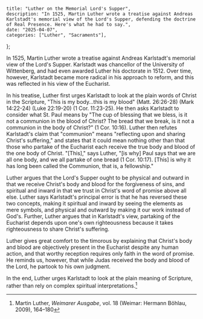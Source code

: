 	title: "Luther on the Memorial Lord's Supper",
	description: "In 1525, Martin Luther wrote a treatise against Andreas Karlstadt's memorial view of the Lord's Supper, defending the doctrine of Real Presence. Here's what he had to say.",
	date: "2025-04-07",
	categories: ["Luther", "Sacraments"],
};

In 1525, Martin Luther wrote a treatise against Andreas Karlstadt's memorial view of the Lord's Supper. Karlstadt was chancellor of the University of Wittenberg, and had even awarded Luther his doctorate in 1512. Over time, however, Karlstadt became more radical in his approach to reform, and this was reflected in his view of the Eucharist.

In his treatise, Luther first urges Karlstadt to look at the plain words of Christ in the Scripture, "This is my body…this is my blood" (Matt. 26:26-28) (Mark 14:22-24) (Luke 22:19-20) (1 Cor. 11:23-25). He then asks Karlstadt to consider what St. Paul means by "The cup of blessing that we bless, is it not a communion in the blood of Christ? The bread that we break, is it not a communion in the body of Christ?" (1 Cor. 10:16). Luther then refutes Karlstadt's claim that "communion" means "reflecting upon and sharing Christ's suffering," and states that it could mean nothing other than that those who partake of the Eucharist each receive the true body and blood of the one body of Christ. "[This]," says Luther, "[is why] Paul says that we are all one body, and we all partake of one bread (1 Cor. 10:17). [This] is why it has long been called the Communion, that is, a fellowship."

Luther argues that the Lord's Supper ought to be physical and outward in that we receive Christ's body and blood for the forgiveness of sins, and spiritual and inward in that we trust in Christ's word of promise above all else. Luther says Karlstadt's principal error is that he has reversed these two concepts, making it spiritual and inward by seeing the elements as mere symbols, and physical and outward by making it our work instead of God's. Further, Luther argues that in Karlstadt's view, partaking of the Eucharist depends upon one's own righteousness because it takes righteousness to share Christ's suffering.

Luther gives great comfort to the timorous by explaining that Christ's body and blood are objectively present in the Eucharist despite any human action, and that worthy reception requires only faith in the word of promise. He reminds us, however, that while Judas received the body and blood of the Lord, he partook to his own judgment.

In the end, Luther urges Karlstadt to look at the plain meaning of Scripture, rather than rely on complex spiritual interpretations.[^1]

[^1]: Martin Luther, *Weimarer Ausgabe*, vol. 18 (Weimar: Hermann Böhlau, 2009), 164–180
